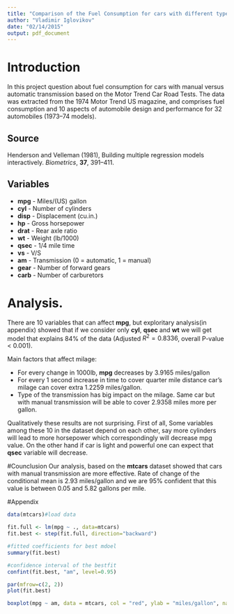```yaml
---
title: "Comparison of the Fuel Consumption for cars with different type of transmission."
author: "Vladimir Iglovikov"
date: "02/14/2015"
output: pdf_document
---
```

# Introduction

In this project question about fuel consumption for cars with manual versus automatic transmission based on the Motor Trend Car Road Tests. The data was extracted from the 1974 Motor Trend US magazine, and comprises fuel consumption and 10 aspects of automobile design and performance for 32 automobiles (1973–74 models).

## Source
 Henderson and Velleman (1981), Building multiple regression models interactively. _Biometrics_, **37**, 391–411.

## Variables

* __mpg__ -	 Miles/(US) gallon
* __cyl__ -	 Number of cylinders
* __disp__ - Displacement (cu.in.)
* __hp__ - Gross horsepower
* __drat__ - Rear axle ratio
* __wt__ - Weight (lb/1000)
* __qsec__ - 1/4 mile time
* __vs__ - V/S
* __am__ - Transmission (0 = automatic, 1 = manual)
* __gear__ - Number of forward gears
* __carb__ - Number of carburetors

# Analysis.
There are 10 variables that can affect **mpg**, but exploritary analysis(in appendix) showed that if we consider only **cyl**, **qsec** and **wt** we will get model that explains $84\%$ of the data (Adjusted $R^2 = 0.8336$, overall P-value < 0.001).

Main factors that affect milage:

* For every change in 1000lb, **mpg** decreases by 3.9165 miles/gallon
* For every 1 second increase in time to cover quarter mile distance car's milage can cover extra 1.2259 miles/gallon.
* Type of the transmission has big impact on the milage. Same car but with manual transmission will be able to cover 2.9358 miles more per gallon.

Qualitatively these results are not surprising. First of all, Some variables among these 10 in the dataset depend on each other, say more cylinders will lead to  more horsepower which correspondingly will decrease mpg value. On the other hand if car is light and powerful one can expect that **qsec** variable will decrease.

#Counclusion
Our analysis, based on the __mtcars__ dataset showed that cars with manual transmission are more effective. Rate of change of the conditional mean is 2.93 miles/gallon and we are $95\%$ confident that this value is between 0.05 and 5.82 gallons per mile.

#Appendix
```r
data(mtcars)#load data

fit.full <- lm(mpg ~ ., data=mtcars)
fit.best <- step(fit.full, direction="backward")
```

```r
#fitted coefficients for best mdoel
summary(fit.best)

#confidence interval of the bestfit
confint(fit.best, "am", level=0.95)
```

```r
par(mfrow=c(2, 2))
plot(fit.best)
```
```r
boxplot(mpg ~ am, data = mtcars, col = "red", ylab = "miles/gallon", names=c("Automatic", "Manual"))
```